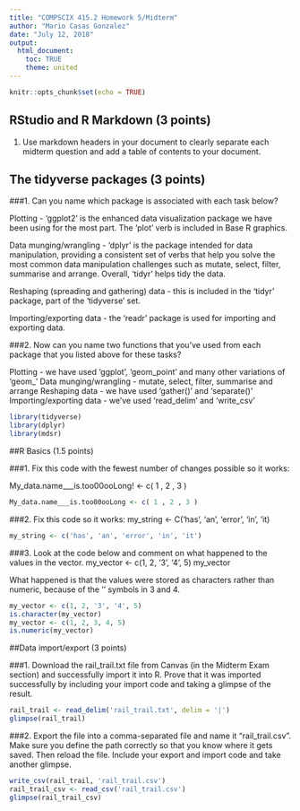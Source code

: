 ```yaml
---
title: "COMPSCIX 415.2 Homework 5/Midterm"
author: "Mario Casas Gonzalez"
date: "July 12, 2018"
output: 
  html_document:
    toc: TRUE
    theme: united 
---
```


```r
knitr::opts_chunk$set(echo = TRUE)


```


## RStudio and R Markdown (3 points)

1. Use markdown headers in your document to clearly separate each midterm question and add a table of contents to your document.

## The tidyverse packages (3 points)

###1. Can you name which package is associated with each task below?

Plotting - 'ggplot2' is the enhanced data visualization package we have been using for the most part. The 'plot' verb is included in Base R graphics.  

Data munging/wrangling - 'dplyr' is the package intended for data manipulation, providing a consistent set of verbs that help you solve the most common data manipulation challenges such as mutate, select, filter, summarise and arrange. Overall, 'tidyr' helps tidy the data. 

Reshaping (spreading and gathering) data - this is included in the 'tidyr' package, part of the 'tidyverse' set. 

Importing/exporting data - the 'readr' package is used for importing and exporting data. 


###2. Now can you name two functions that you’ve used from each package that you listed above for these tasks?

Plotting - we have used 'ggplot', 'geom_point' and many other variations of 'geom_'
Data munging/wrangling - mutate, select, filter, summarise and arrange
Reshaping data - we have used 'gather()' and 'separate()'
Importing/exporting data - we've used 'read_delim' and 'write_csv'

```r
library(tidyverse)
library(dplyr)
library(mdsr)
```


##R Basics (1.5 points) 

###1. Fix this code with the fewest number of changes possible so it works:

My_data.name___is.too00ooLong! <- c( 1 , 2 , 3 )

```r
My_data.name___is.too00ooLong <- c( 1 , 2 , 3 )

```

###2. Fix this code so it works:
my_string <- C('has', 'an', 'error', 'in', 'it)

```r
my_string <- c('has', 'an', 'error', 'in', 'it')

```

###3. Look at the code below and comment on what happened to the values in the vector.
my_vector <- c(1, 2, '3', '4', 5)
my_vector

What happened is that the values were stored as characters rather than numeric, because of the '' symbols in 3 and 4. 

```r
my_vector <- c(1, 2, '3', '4', 5)
is.character(my_vector)
my_vector <- c(1, 2, 3, 4, 5)
is.numeric(my_vector)

```

##Data import/export (3 points)

###1. Download the rail_trail.txt file from Canvas (in the Midterm Exam section) and successfully import it into R. Prove that it was imported successfully by including your import code and taking a glimpse of the result.

```r
rail_trail <- read_delim('rail_trail.txt', delim = '|')
glimpse(rail_trail)
```

###2. Export the file into a comma-separated file and name it “rail_trail.csv”. Make sure you define the path correctly so that you know where it gets saved. Then reload the file. Include your export and import code and take another glimpse.

```r
write_csv(rail_trail, 'rail_trail.csv')
rail_trail_csv <- read_csv('rail_trail.csv')
glimpse(rail_trail_csv)
```





